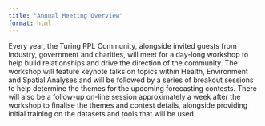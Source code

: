 ```yaml
---
title: "Annual Meeting Overview"
format: html
---
```


Every year, the Turing PPL Community, alongside invited guests from industry, government and charities, will meet for a day-long workshop to help build relationships and drive the direction of the community. The workshop will feature keynote talks on topics within Health, Environment and Spatial Analyses and will be followed by a series of breakout sessions to help determine the themes for the upcoming forecasting contests. There will also be a follow-up on-line session approximately a week after the workshop to finalise the themes and contest details, alongside providing initial training on the datasets and tools that will be used.

